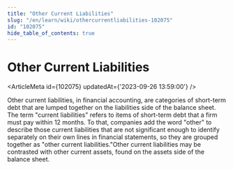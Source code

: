 ```yaml
---
title: "Other Current Liabilities"
slug: "/en/learn/wiki/othercurrentliabilities-102075"
id: "102075"
hide_table_of_contents: true
---
```



# Other Current Liabilities

<ArticleMeta id={102075} updatedAt={'2023-09-26 13:59:00'} />
<div className='border-solid border-b border-t-0 my-4 border-[var(--ifm-color-gray-300)]' />

Other current liabilities, in financial accounting, are categories of short-term debt that are lumped together on the liabilities side of the balance sheet. The term "current liabilities" refers to items of short-term debt that a firm must pay within 12 months. To that, companies add the word "other" to describe those current liabilities that are not significant enough to identify separately on their own lines in financial statements, so they are grouped together as "other current liabilities."Other current liabilities may be contrasted with other current assets, found on the assets side of the balance sheet.
